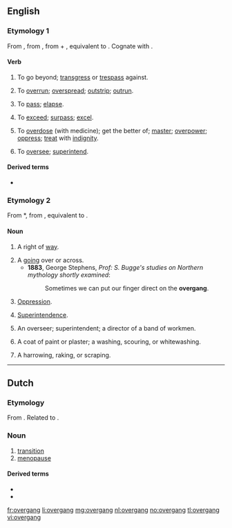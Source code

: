 ==English==

===Etymology 1===
From {{etyl|enm|en}} {{term|overgangen|lang=enm}}, from {{etyl|ang|en}} {{term|ofergangan||to pass over, beyond, across, traverse, cross, transgress, overstep, overrun, overcome, overspread, conquer, come upon, overtake, seize, attack, pass off, pass away, end, overreach|lang=ang}}, from {{etyl|gem-pro|en}} {{recons|uber||over|lang=gem-pro}} + {{recons|ganganą||to walk, step|lang=gem-pro}}, equivalent to {{prefix|over|gang|t2=to walk, step}}. Cognate with {{etyl|sco|-}} {{term|owergang||to overwhelm, master, dominate|lang=sco}}.

====Verb====
{{en-verb}}

# {{context|transitive|dialectal|or|obsolete|lang=en}} To go beyond; [[transgress]] or [[trespass]] against.
# {{context|UK|_|dialectal|or|obsolete|lang=en}} To [[overrun]]; [[overspread]]; [[outstrip]]; [[outrun]].
# {{context|UK|_|dialectal|lang=en}} {{context|of time|lang=en}} To [[pass]]; [[elapse]].
# {{context|UK|_|dialectal|lang=en}} To [[exceed]]; [[surpass]]; [[excel]].
# {{context|UK|_|dialectal|lang=en}} To [[overdose]] (with medicine); get the better of; [[master]]; [[overpower]]; [[oppress]]; [[treat]] with [[indignity]]. 
# {{context|UK|_|dialectal|lang=en}} To [[oversee]]; [[superintend]].

====Derived terms====
* {{l|en|overganger}}

===Etymology 2===
From {{etyl|enm|en}} *{{term||overgang|lang=enm}}, from {{etyl|ang|en}} {{term|ofergang||a going across|lang=ang}}, equivalent to {{prefix|over|gang}}.

====Noun====
{{en-noun}}

# {{context|obsolete|lang=en}} A right of [[way]].
# A [[going]] over or across.
#*'''1883''', George Stephens, ''Prof: S. Bugge's studies on Northern mythology shortly examined'':
#*: Sometimes we can put our finger direct on the '''overgang'''.
# {{context|UK|_|dialectal|lang=en}} [[oppression|Oppression]].
# {{context|UK|_|dialectal|lang=en}} [[superintendence|Superintendence]].
# {{context|UK|_|dialectal|lang=en}} An overseer; superintendent; a director of a band of workmen.
# {{context|UK|_|dialectal|lang=en}} A coat of paint or plaster; a washing, scouring, or whitewashing.
# {{context|UK|_|dialectal|lang=en}} A harrowing, raking, or scraping.

----

==Dutch==
===Etymology===
From {{compound|over|gang|lang=nl}}. Related to {{term|overgaan|lang=nl}}.

===Noun===
{{nl-noun|m|overgangen|overgangetje}}

# [[transition]]
# [[menopause]]

====Derived terms====
* {{l|nl|overgankelijk}}
* {{l|nl|spoorwegovergang}}

[[fr:overgang]]
[[li:overgang]]
[[mg:overgang]]
[[nl:overgang]]
[[no:overgang]]
[[tl:overgang]]
[[vi:overgang]]